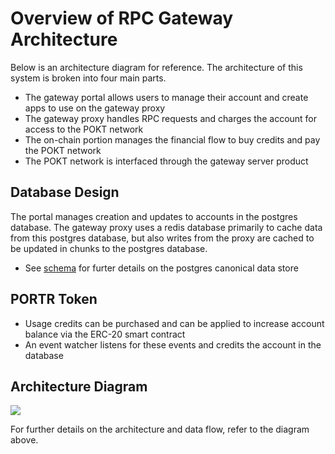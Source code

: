 # Overview of RPC Gateway Architecture

Below is an architecture diagram for reference. The architecture of this system is broken into four main parts.
- The gateway portal allows users to manage their account and create apps to use on the gateway proxy
- The gateway proxy handles RPC requests and charges the account for access to the POKT network
- The on-chain portion manages the financial flow to buy credits and pay the POKT network
- The POKT network is interfaced through the gateway server product

## Database Design

The portal manages creation and updates to accounts in the postgres database. The gateway proxy uses a redis database primarily to cache data from this postgres database, but also writes from the proxy are cached to be updated in chunks to the postgres database.

- See [schema](6_Schema) for furter details on the postgres canonical data store

## PORTR Token
- Usage credits can be purchased and can be applied to increase account balance via the ERC-20 smart contract
- An event watcher listens for these events and credits the account in the database

## Architecture Diagram

![](/FINAL_PORTERS_Architecture.png)

For further details on the architecture and data flow, refer to the diagram above.
